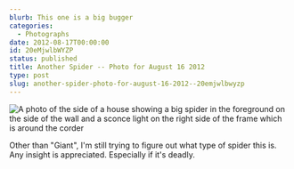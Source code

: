 ```yaml
---
blurb: This one is a big bugger
categories:
  - Photographs
date: 2012-08-17T00:00:00
id: 20eMjwlbWYZP
status: published
title: Another Spider -- Photo for August 16 2012
type: post
slug: another-spider-photo-for-august-16-2012--20emjwlbwyzp
---
```


<Img src="another_spider_aws_20120816_0950.jpg" alt="A photo of the side of a house showing a big spider in the foreground on the side of the wall and a sconce light on the right side of the frame which is around the corder" />

Other than "Giant", I'm still trying to figure out what type of spider this is. Any insight is appreciated. Especially if it's deadly.